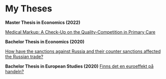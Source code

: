 # My Theses 

**Master Thesis in Economics (2022)**

[Medical Markup: A Check-Up on the Quality-Competition in Primary Care](https://gupea.ub.gu.se/bitstream/handle/2077/72465/2022-118.pdf?sequence=1&isAllowed=y)


**Bachelor Thesis in Economics (2020)**

[How have the sanctions against Russia and their counter sanctions affected the Russian trade?](https://gupea.ub.gu.se/bitstream/handle/2077/65246/gupea_2077_65246_1.pdf;jsessionid=979110E2FF0AB8E078100887BB0A4C34?sequence=1")

**Bachelor Thesis in European Studies (2020)**
[Finns det en euroeffekt på handeln?](https://gupea.ub.gu.se/bitstream/handle/2077/64106/gupea_2077_64106_1.pdf?sequence=1")
